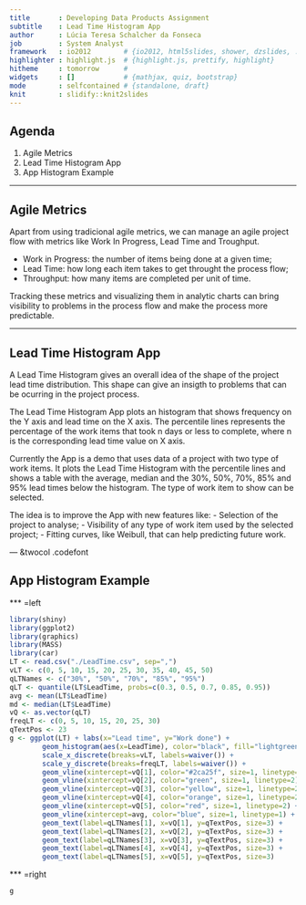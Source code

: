 ```yaml
---
title       : Developing Data Products Assignment
subtitle    : Lead Time Histogram App
author      : Lúcia Teresa Schalcher da Fonseca
job         : System Analyst
framework   : io2012        # {io2012, html5slides, shower, dzslides, ...}
highlighter : highlight.js  # {highlight.js, prettify, highlight}
hitheme     : tomorrow      # 
widgets     : []            # {mathjax, quiz, bootstrap}
mode        : selfcontained # {standalone, draft}
knit        : slidify::knit2slides
---
```


## Agenda


1. Agile Metrics
2. Lead Time Histogram App
3. App Histogram Example

---

## Agile Metrics 

Apart from using tradicional agile metrics, we can manage an agile project flow with metrics like Work In Progress, Lead Time and Troughput.

- Work in Progress: the number of items being done at a given time;
- Lead Time: how long each item takes to get throught the process flow;
- Throughput: how many items are completed per unit of time.

Tracking these metrics and visualizing them in analytic charts can bring visibility to problems in the process flow and make the process more predictable.

---

## Lead Time Histogram App

A Lead Time Histogram gives an overall idea of the shape of the project lead time distribution. This shape can give an insigth to problems that can be ocurring in the project process.

The Lead Time Histogram App plots an histogram that shows frequency on the Y axis and lead time on the X axis. The percentile lines represents the percentage of the work items that took n days or less to complete, where n is the corresponding lead time value on X axis.

Currently the App is a demo that uses data of a project with two type of work items. It plots the Lead Time Histogram with the percentile lines and shows a table with the average, median and the 30%, 50%, 70%, 85% and 95% lead times below the histogram. The type of work item to show can be selected.

The idea is to improve the App with new features like:
- Selection of the project to analyse;
- Visibility of any type of work item used by the selected project;
- Fitting curves, like Weibull, that can help predicting future work. 

--- &twocol .codefont

## App Histogram Example

*** =left 

```r
library(shiny)
library(ggplot2)
library(graphics)
library(MASS)
library(car)
LT <- read.csv("./LeadTime.csv", sep=",")
vLT <- c(0, 5, 10, 15, 20, 25, 30, 35, 40, 45, 50)
qLTNames <- c("30%", "50%", "70%", "85%", "95%")
qLT <- quantile(LT$LeadTime, probs=c(0.3, 0.5, 0.7, 0.85, 0.95))
avg <- mean(LT$LeadTime)
md <- median(LT$LeadTime)
vQ <- as.vector(qLT)
freqLT <- c(0, 5, 10, 15, 20, 25, 30)
qTextPos <- 23
g <- ggplot(LT) + labs(x="Lead time", y="Work done") +
        geom_histogram(aes(x=LeadTime), color="black", fill="lightgreen", binwidth=1) +
        scale_x_discrete(breaks=vLT, labels=waiver()) +
        scale_y_discrete(breaks=freqLT, labels=waiver()) +
        geom_vline(xintercept=vQ[1], color="#2ca25f", size=1, linetype=2) +
        geom_vline(xintercept=vQ[2], color="green", size=1, linetype=2) +
        geom_vline(xintercept=vQ[3], color="yellow", size=1, linetype=2) +
        geom_vline(xintercept=vQ[4], color="orange", size=1, linetype=2) +
        geom_vline(xintercept=vQ[5], color="red", size=1, linetype=2) +
        geom_vline(xintercept=avg, color="blue", size=1, linetype=1) +
        geom_text(label=qLTNames[1], x=vQ[1], y=qTextPos, size=3) +
        geom_text(label=qLTNames[2], x=vQ[2], y=qTextPos, size=3) +
        geom_text(label=qLTNames[3], x=vQ[3], y=qTextPos, size=3) +
        geom_text(label=qLTNames[4], x=vQ[4], y=qTextPos, size=3) +
        geom_text(label=qLTNames[5], x=vQ[5], y=qTextPos, size=3)
```

*** =right

```r
g
```